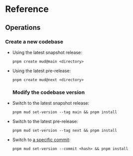 # Reference

## Operations

### Create a new codebase

- Using the latest snapshot release:

  ```
  pnpm create mud@main <directory>
  ```

- Using the latest pre-release:

  ```
  pnpm create mud@next <directory>
  ```


  ### Modify the codebase version

- Switch to the latest snapshot release:

  ```
  pnpm mud set-version --tag main && pnpm install
  ```

- Switch to the latest pre-release:

  ```
  pnpm mud set-version --tag next && pnpm install
  ```

- Switch to [a specific commit](https://github.com/latticexyz/mud/commits/main):

  ```
  pnpm mud set-version --commit <hash> && pnpm install